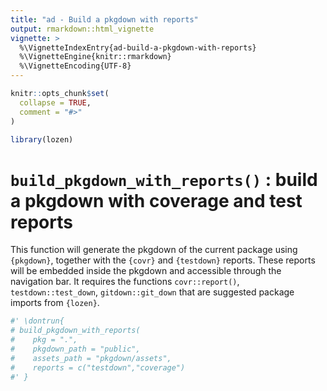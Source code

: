 ```yaml
---
title: "ad - Build a pkgdown with reports"
output: rmarkdown::html_vignette
vignette: >
  %\VignetteIndexEntry{ad-build-a-pkgdown-with-reports}
  %\VignetteEngine{knitr::rmarkdown}
  %\VignetteEncoding{UTF-8}
---
```


```r
knitr::opts_chunk$set(
  collapse = TRUE,
  comment = "#>"
)
```

```r
library(lozen)
```

<!-- WARNING - This vignette is generated by {fusen} from dev/flat_build_pkgdown_with_reports.Rmd: do not edit by hand -->

# `build_pkgdown_with_reports()` : build a pkgdown with coverage and test reports

This function will generate the pkgdown of the current package using `{pkgdown}`, together with the `{covr}` and `{testdown}` reports. These reports will be embedded inside the pkgdown and accessible through the navigation bar. It requires the functions `covr::report()`, `testdown::test_down`, `gitdown::git_down` that are suggested package imports from `{lozen}`.


```r
#' \dontrun{
# build_pkgdown_with_reports(
#    pkg = ".",
#    pkgdown_path = "public",
#    assets_path = "pkgdown/assets",
#    reports = c("testdown","coverage")
#' }
```

